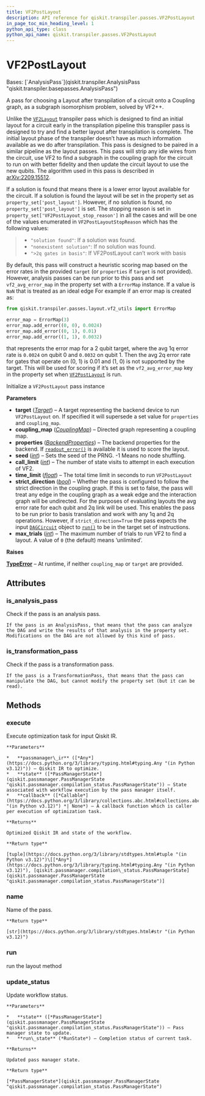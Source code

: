 ```yaml
---
title: VF2PostLayout
description: API reference for qiskit.transpiler.passes.VF2PostLayout
in_page_toc_min_heading_level: 1
python_api_type: class
python_api_name: qiskit.transpiler.passes.VF2PostLayout
---
```


# VF2PostLayout

<Class id="qiskit.transpiler.passes.VF2PostLayout" isDedicatedPage={true} github="https://github.com/qiskit/qiskit/tree/stable/0.45/qiskit/transpiler/passes/layout/vf2_post_layout.py" signature="qiskit.transpiler.passes.VF2PostLayout(*args, **kwargs)">
  Bases: [`AnalysisPass`](qiskit.transpiler.AnalysisPass "qiskit.transpiler.basepasses.AnalysisPass")

  A pass for choosing a Layout after transpilation of a circuit onto a Coupling graph, as a subgraph isomorphism problem, solved by VF2++.

  Unlike the [`VF2Layout`](qiskit.transpiler.passes.VF2Layout "qiskit.transpiler.passes.VF2Layout") transpiler pass which is designed to find an initial layout for a circuit early in the transpilation pipeline this transpiler pass is designed to try and find a better layout after transpilation is complete. The initial layout phase of the transpiler doesn’t have as much information available as we do after transpilation. This pass is designed to be paired in a similar pipeline as the layout passes. This pass will strip any idle wires from the circuit, use VF2 to find a subgraph in the coupling graph for the circuit to run on with better fidelity and then update the circuit layout to use the new qubits. The algorithm used in this pass is described in [arXiv:2209.15512](https://arxiv.org/abs/2209.15512).

  If a solution is found that means there is a lower error layout available for the circuit. If a solution is found the layout will be set in the property set as `property_set['post_layout']`. However, if no solution is found, no `property_set['post_layout']` is set. The stopping reason is set in `property_set['VF2PostLayout_stop_reason']` in all the cases and will be one of the values enumerated in `VF2PostLayoutStopReason` which has the following values:

  > *   `"solution found"`: If a solution was found.
  > *   `"nonexistent solution"`: If no solution was found.
  > *   `">2q gates in basis"`: If VF2PostLayout can’t work with basis

  By default, this pass will construct a heuristic scoring map based on the error rates in the provided `target` (or `properties` if `target` is not provided). However, analysis passes can be run prior to this pass and set `vf2_avg_error_map` in the property set with a `ErrorMap` instance. If a value is `NaN` that is treated as an ideal edge For example if an error map is created as:

  ```python
  from qiskit.transpiler.passes.layout.vf2_utils import ErrorMap

  error_map = ErrorMap(3)
  error_map.add_error((0, 0), 0.0024)
  error_map.add_error((0, 1), 0.01)
  error_map.add_error((1, 1), 0.0032)
  ```

  that represents the error map for a 2 qubit target, where the avg 1q error rate is `0.0024` on qubit 0 and `0.0032` on qubit 1. Then the avg 2q error rate for gates that operate on (0, 1) is 0.01 and (1, 0) is not supported by the target. This will be used for scoring if it’s set as the `vf2_avg_error_map` key in the property set when [`VF2PostLayout`](#qiskit.transpiler.passes.VF2PostLayout "qiskit.transpiler.passes.VF2PostLayout") is run.

  Initialize a `VF2PostLayout` pass instance

  **Parameters**

  *   **target** ([*Target*](qiskit.transpiler.Target "qiskit.transpiler.Target")) – A target representing the backend device to run `VF2PostLayout` on. If specified it will supersede a set value for `properties` and `coupling_map`.
  *   **coupling\_map** ([*CouplingMap*](qiskit.transpiler.CouplingMap "qiskit.transpiler.CouplingMap")) – Directed graph representing a coupling map.
  *   **properties** ([*BackendProperties*](qiskit.providers.models.BackendProperties "qiskit.providers.models.BackendProperties")) – The backend properties for the backend. If [`readout_error()`](qiskit.providers.models.BackendProperties#readout_error "qiskit.providers.models.BackendProperties.readout_error") is available it is used to score the layout.
  *   **seed** ([*int*](https://docs.python.org/3/library/functions.html#int "(in Python v3.12)")) – Sets the seed of the PRNG. -1 Means no node shuffling.
  *   **call\_limit** ([*int*](https://docs.python.org/3/library/functions.html#int "(in Python v3.12)")) – The number of state visits to attempt in each execution of VF2.
  *   **time\_limit** ([*float*](https://docs.python.org/3/library/functions.html#float "(in Python v3.12)")) – The total time limit in seconds to run `VF2PostLayout`
  *   **strict\_direction** ([*bool*](https://docs.python.org/3/library/functions.html#bool "(in Python v3.12)")) – Whether the pass is configured to follow the strict direction in the coupling graph. If this is set to false, the pass will treat any edge in the coupling graph as a weak edge and the interaction graph will be undirected. For the purposes of evaluating layouts the avg error rate for each qubit and 2q link will be used. This enables the pass to be run prior to basis translation and work with any 1q and 2q operations. However, if `strict_direction=True` the pass expects the input [`DAGCircuit`](qiskit.dagcircuit.DAGCircuit "qiskit.dagcircuit.DAGCircuit") object to [`run()`](#qiskit.transpiler.passes.VF2PostLayout.run "qiskit.transpiler.passes.VF2PostLayout.run") to be in the target set of instructions.
  *   **max\_trials** ([*int*](https://docs.python.org/3/library/functions.html#int "(in Python v3.12)")) – The maximum number of trials to run VF2 to find a layout. A value of `0` (the default) means ‘unlimited’.

  **Raises**

  [**TypeError**](https://docs.python.org/3/library/exceptions.html#TypeError "(in Python v3.12)") – At runtime, if neither `coupling_map` or `target` are provided.

  ## Attributes

  ### is\_analysis\_pass

  <Attribute id="qiskit.transpiler.passes.VF2PostLayout.is_analysis_pass" name="is_analysis_pass">
    Check if the pass is an analysis pass.

    If the pass is an AnalysisPass, that means that the pass can analyze the DAG and write the results of that analysis in the property set. Modifications on the DAG are not allowed by this kind of pass.
  </Attribute>

  ### is\_transformation\_pass

  <Attribute id="qiskit.transpiler.passes.VF2PostLayout.is_transformation_pass" name="is_transformation_pass">
    Check if the pass is a transformation pass.

    If the pass is a TransformationPass, that means that the pass can manipulate the DAG, but cannot modify the property set (but it can be read).
  </Attribute>

  ## Methods

  ### execute

  <Function id="qiskit.transpiler.passes.VF2PostLayout.execute" name="execute" signature="execute(passmanager_ir, state, callback=None)">
    Execute optimization task for input Qiskit IR.

    **Parameters**

    *   **passmanager\_ir** ([*Any*](https://docs.python.org/3/library/typing.html#typing.Any "(in Python v3.12)")) – Qiskit IR to optimize.
    *   **state** ([*PassManagerState*](qiskit.passmanager.PassManagerState "qiskit.passmanager.compilation_status.PassManagerState")) – State associated with workflow execution by the pass manager itself.
    *   **callback** ([*Callable*](https://docs.python.org/3/library/collections.abc.html#collections.abc.Callable "(in Python v3.12)") *| None*) – A callback function which is caller per execution of optimization task.

    **Returns**

    Optimized Qiskit IR and state of the workflow.

    **Return type**

    [tuple](https://docs.python.org/3/library/stdtypes.html#tuple "(in Python v3.12)")\[[*Any*](https://docs.python.org/3/library/typing.html#typing.Any "(in Python v3.12)"), [qiskit.passmanager.compilation\_status.PassManagerState](qiskit.passmanager.PassManagerState "qiskit.passmanager.compilation_status.PassManagerState")]
  </Function>

  ### name

  <Function id="qiskit.transpiler.passes.VF2PostLayout.name" name="name" signature="name()">
    Name of the pass.

    **Return type**

    [str](https://docs.python.org/3/library/stdtypes.html#str "(in Python v3.12)")
  </Function>

  ### run

  <Function id="qiskit.transpiler.passes.VF2PostLayout.run" name="run" signature="run(dag)">
    run the layout method
  </Function>

  ### update\_status

  <Function id="qiskit.transpiler.passes.VF2PostLayout.update_status" name="update_status" signature="update_status(state, run_state)">
    Update workflow status.

    **Parameters**

    *   **state** ([*PassManagerState*](qiskit.passmanager.PassManagerState "qiskit.passmanager.compilation_status.PassManagerState")) – Pass manager state to update.
    *   **run\_state** (*RunState*) – Completion status of current task.

    **Returns**

    Updated pass manager state.

    **Return type**

    [*PassManagerState*](qiskit.passmanager.PassManagerState "qiskit.passmanager.compilation_status.PassManagerState")
  </Function>
</Class>

